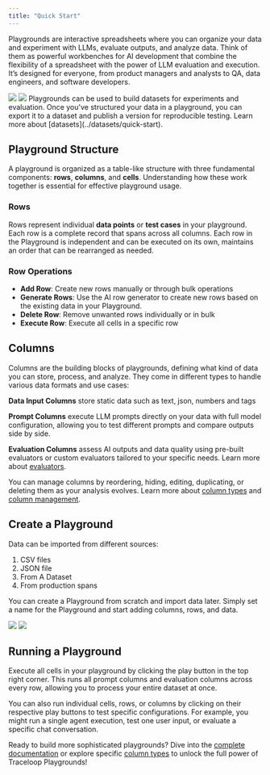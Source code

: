 ```yaml
---
title: "Quick Start"
---
```


Playgrounds are interactive spreadsheets where you can organize your data and experiment with LLMs, evaluate outputs, and analyze data. 
Think of them as powerful workbenches for AI development that combine the flexibility of a spreadsheet with the power of LLM evaluation and execution.
It’s designed for everyone, from product managers and analysts to QA, data engineers, and software developers.

<Frame>
  <img
    className="block dark:hidden"
    src="/img/playground/play-list-light.png"
  />
  <img className="hidden dark:block" src="/img/playground/play-list-dark.png" />
</Frame>

<Tip>
Playgrounds can be used to build datasets for experiments and evaluation. Once you've structured your data in a playground, you can export it to a dataset and publish a version for reproducible testing. Learn more about [datasets](../datasets/quick-start).
</Tip>

## Playground Structure

A playground is organized as a table-like structure with three fundamental components: **rows**, **columns**, and **cells**. Understanding how these work together is essential for effective playground usage.

### Rows

Rows represent individual **data points** or **test cases** in your playground. Each row is a complete record that spans across all columns.
Each row in the Playground is independent and can be executed on its own, maintains an order that can be rearranged as needed.

### Row Operations
- **Add Row**: Create new rows manually or through bulk operations
- **Generate Rows**: Use the AI row generator to create new rows based on the existing data in your Playground.
- **Delete Row**: Remove unwanted rows individually or in bulk
- **Execute Row**: Execute all cells in a specific row

## Columns

Columns are the building blocks of playgrounds, defining what kind of data you can store, process, and analyze. They come in different types to handle various data formats and use cases:

**Data Input Columns** store static data such as text, json, numbers and tags

**Prompt Columns** execute LLM prompts directly on your data with full model configuration, allowing you to test different prompts and compare outputs side by side.

**Evaluation Columns** assess AI outputs and data quality using pre-built evaluators or custom evaluators tailored to your specific needs. Learn more about [evaluators](../evaluators/intro).

You can manage columns by reordering, hiding, editing, duplicating, or deleting them as your analysis evolves. Learn more about [column types](./columns/data-columns) and [column management](./columns/column-management).

## Create a Playground

Data can be imported from different sources: 

1. CSV files
2. JSON file
3. From A Dataset
4. From production spans

You can create a Playground from scratch and import data later. Simply set a name for the Playground and start adding columns, rows, and data.
<Frame>
  <img
    className="block dark:hidden"
    src="/img/playground/play-full-table-light.png"
  />
  <img className="hidden dark:block" src="/img/playground/play-full-table-dark.png" />
</Frame>


## Running a Playground

Execute all cells in your playground by clicking the play button in the top right corner. This runs all prompt columns and evaluation columns across every row, allowing you to process your entire dataset at once. 

You can also run individual cells, rows, or columns by clicking on their respective play buttons to test specific configurations. For example, you might run a single agent execution, test one user input, or evaluate a specific chat conversation. 


Ready to build more sophisticated playgrounds? Dive into the [complete documentation](./index) or explore specific [column types](./columns/data-columns) to unlock the full power of Traceloop Playgrounds!

